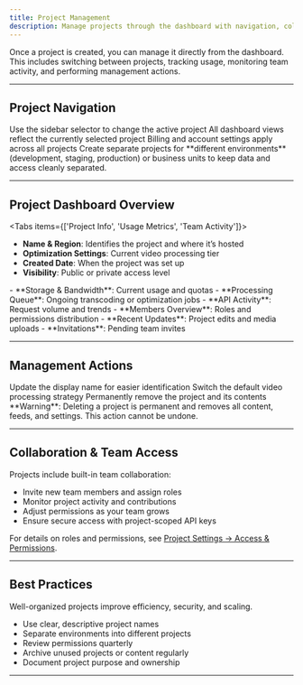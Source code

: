 ```yaml
---
title: Project Management
description: Manage projects through the dashboard with navigation, collaboration, and usage monitoring tools.
---
```




Once a project is created, you can manage it directly from the dashboard.  
This includes switching between projects, tracking usage, monitoring team activity, and performing management actions.

---

## Project Navigation

<Columns cols={3}>
  <Card title="Switch Projects" icon="workflow">
    Use the sidebar selector to change the active project
  </Card>
  <Card title="Dashboard Context" icon="bar-chart-3">
    All dashboard views reflect the currently selected project
  </Card>
  <Card title="Org-Wide Settings" icon="building">
    Billing and account settings apply across all projects
  </Card>
</Columns>

<Callout type="tip">
Create separate projects for **different environments** (development, staging, production) or business units to keep data and access cleanly separated.
</Callout>

---

## Project Dashboard Overview

<Tabs items={['Project Info', 'Usage Metrics', 'Team Activity']}>
<Tab value="Project Info">
- **Name & Region**: Identifies the project and where it’s hosted  
- **Optimization Settings**: Current video processing tier  
- **Created Date**: When the project was set up  
- **Visibility**: Public or private access level  
</Tab>
<Tab value="Usage Metrics">
- **Storage & Bandwidth**: Current usage and quotas  
- **Processing Queue**: Ongoing transcoding or optimization jobs  
- **API Activity**: Request volume and trends  
</Tab>
<Tab value="Team Activity">
- **Members Overview**: Roles and permissions distribution  
- **Recent Updates**: Project edits and media uploads  
- **Invitations**: Pending team invites  
</Tab>
</Tabs>

---

## Management Actions

<Columns cols={3}>
  <Card title="Rename Project">
    Update the display name for easier identification
  </Card>
  <Card title="Change Optimization Tier">
    Switch the default video processing strategy
  </Card>
  <Card title="Delete Project">
    Permanently remove the project and its contents
  </Card>
</Columns>

<Callout type="error">
**Warning**: Deleting a project is permanent and removes all content, feeds, and settings. This action cannot be undone.
</Callout>

---

## Collaboration & Team Access

Projects include built-in team collaboration:

- Invite new team members and assign roles  
- Monitor project activity and contributions  
- Adjust permissions as your team grows  
- Ensure secure access with project-scoped API keys  

For details on roles and permissions, see [Project Settings → Access & Permissions](/platform/dashboard/projects/project-settings).

---

## Best Practices

<Callout type="tip">
Well-organized projects improve efficiency, security, and scaling.  
</Callout>

- Use clear, descriptive project names  
- Separate environments into different projects  
- Review permissions quarterly  
- Archive unused projects or content regularly  
- Document project purpose and ownership  

---
